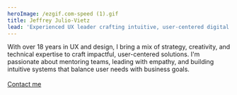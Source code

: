 ```yaml
---
heroImage: /ezgif.com-speed (1).gif
title: Jeffrey Julio-Vietz
lead: 'Experienced UX leader crafting intuitive, user-centered digital solutions.'
---
```


With over 18 years in UX and design, I bring a mix of strategy, creativity, and technical expertise to craft impactful, user-centered solutions. I'm passionate about mentoring teams, leading with empathy, and building intuitive systems that balance user needs with business goals.\
\
[Contact me](https://www.linkedin.com/in/jeffreyvietz/)
